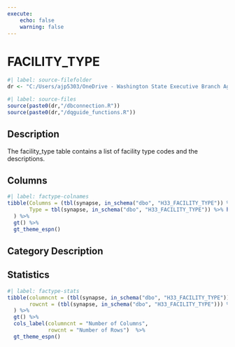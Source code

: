 ```yaml
---
execute:
    echo: false
    warning: false
---
```


# FACILITY_TYPE {.unnumbered}

```r
#| label: source-filefolder
dr <- "C:/Users/ajp5303/OneDrive - Washington State Executive Branch Agencies/source_scripts"
```

```r
#| label: source-files
source(paste0(dr,"/dbconnection.R"))
source(paste0(dr,"/dqguide_functions.R"))
```

## Description

The facility_type table contains a list of facility type codes and the descriptions.

## Columns

```r
#| label: factype-colnames
tibble(Columns = (tbl(synapse, in_schema("dbo", "H33_FACILITY_TYPE")) %>% colnames()),
       Type = tbl(synapse, in_schema("dbo", "H33_FACILITY_TYPE")) %>% head(1) %>% as_tibble() %>% sapply(class)
  ) %>%
  gt() %>%
  gt_theme_espn()
```

## Category Description

## Statistics

```r
#| label: factype-stats
tibble(columncnt = (tbl(synapse, in_schema("dbo", "H33_FACILITY_TYPE")) %>% ncol()),
       rowcnt = (tbl(synapse, in_schema("dbo", "H33_FACILITY_TYPE"))) %>% nrow2()
  ) %>%
  gt() %>%
  cols_label(columncnt = "Number of Columns",
             rowcnt = "Number of Rows")  %>%
  gt_theme_espn()
```
